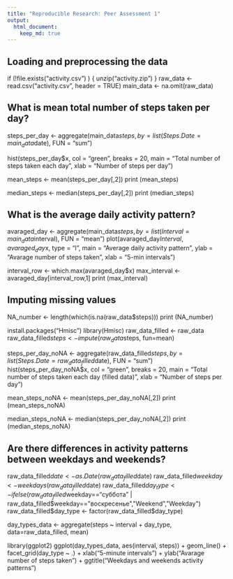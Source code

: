 ```yaml
---
title: "Reproducible Research: Peer Assessment 1"
output: 
  html_document:
    keep_md: true
---
```



## Loading and preprocessing the data
if (!file.exists("activity.csv") ) {
        unzip("activity.zip")
}
raw_data <- read.csv("activity.csv", header = TRUE)
main_data <- na.omit(raw_data)


## What is mean total number of steps taken per day?
steps_per_day <- aggregate(main_data$steps, by = list(Steps.Date = main_data$date), FUN = "sum")

hist(steps_per_day$x, col = "green", 
     breaks = 20,
     main = "Total number of steps taken each day",
     xlab = "Number of steps per day")


mean_steps <- mean(steps_per_day[,2])
print (mean_steps)

median_steps <- median(steps_per_day[,2])
print (median_steps)


## What is the average daily activity pattern?

avaraged_day <- aggregate(main_data$steps, 
                          by = list(Interval = main_data$interval), 
                          FUN = "mean")
plot(avaraged_day$Interval, avaraged_day$x, type = "l", 
     main = "Average daily activity pattern", 
     ylab = "Avarage number of steps taken", 
     xlab = "5-min intervals")
     

interval_row <- which.max(avaraged_day$x)
max_interval <- avaraged_day[interval_row,1]
print (max_interval)



## Imputing missing values
NA_number <- length(which(is.na(raw_data$steps)))
print (NA_number)

install.packages("Hmisc")
library(Hmisc)
raw_data_filled <- raw_data
raw_data_filled$steps <- impute(raw_data$steps, fun=mean)

steps_per_day_noNA <- aggregate(raw_data_filled$steps, 
                                by = list(Steps.Date = raw_data_filled$date), 
                                FUN = "sum")
hist(steps_per_day_noNA$x, col = "green", 
     breaks = 20,
     main = "Total number of steps taken each day (filled data)",
     xlab = "Number of steps per day")


mean_steps_noNA <- mean(steps_per_day_noNA[,2])
print (mean_steps_noNA)


median_steps_noNA <- median(steps_per_day_noNA[,2])
print (median_steps_noNA)

## Are there differences in activity patterns between weekdays and weekends?

raw_data_filled$date <- as.Date(raw_data_filled$date)
raw_data_filled$weekday <- weekdays(raw_data_filled$date)
raw_data_filled$day_type <- ifelse(raw_data_filled$weekday=="суббота" |
                                           raw_data_filled$weekday=="воскресенье","Weekend","Weekday")
raw_data_filled$day_type <- factor(raw_data_filled$day_type)

day_types_data <- aggregate(steps ~ interval + day_type, data=raw_data_filled, mean)

library(ggplot2)
ggplot(day_types_data, aes(interval, steps)) + 
        geom_line() + 
        facet_grid(day_type ~ .) +
        xlab("5-minute intervals") + 
        ylab("Avarage number of steps taken") +
        ggtitle("Weekdays and weekends activity patterns")
        
        
